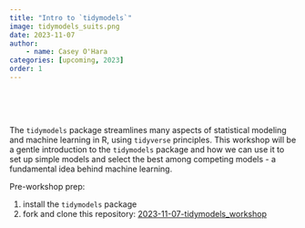 ```yaml
---
title: "Intro to `tidymodels`"
image: tidymodels_suits.png
date: 2023-11-07
author: 
    - name: Casey O'Hara
categories: [upcoming, 2023]
order: 1
---
```

<br>

<br>

The `tidymodels` package streamlines many aspects of statistical modeling and machine learning in R, using `tidyverse` principles.  This workshop will be a gentle introduction to the `tidymodels` package and how we can use it to set up simple models and select the best among competing models - a fundamental idea behind machine learning.

Pre-workshop prep: 

1. install the `tidymodels` package
2. fork and clone this repository: [2023-11-07-tidymodels_workshop](https://github.com/ecodatascience/2023-11-07-tidymodels_workshop)

